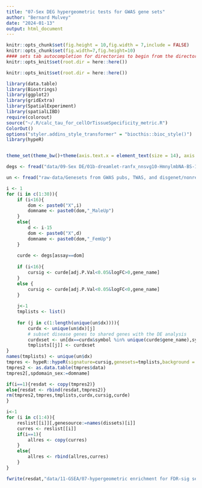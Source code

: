 ```yaml
---
title: "07-Sex DEG hypergeometric tests for GWAS gene sets"
author: "Bernard Mulvey"
date: "2024-01-13"
output: html_document
---
```

```r
knitr::opts_chunk$set(fig.height = 10,fig.width = 7,include = FALSE)
knitr::opts_chunk$set(fig.width=7,fig.height=10)
#### sets tab autocompletion for directories to begin from the directory containing the .Rproj session, instead of the script's directory if different
knitr::opts_knit$set(root.dir = here::here())

knitr::opts_knit$set(root.dir = here::here())

library(data.table)
library(Biostrings)
library(ggplot2)
library(gridExtra)
library(SpatialExperiment)
library(spatialLIBD)
require(colorout)
source("~/.R/calc_tau_for_cellOrTissueSpecificity_metric.R")
ColorOut()
options("styler.addins_style_transformer" = "biocthis::bioc_style()")
library(hypeR)


theme_set(theme_bw()+theme(axis.text.x = element_text(size = 14), axis.title.x = element_text(size = 16), axis.text.y = element_text(size = 14), axis.title.y = element_text(size =16), plot.title = element_text(size = 20,hjust=0.5), strip.text = element_text(size=18), legend.text = element_text(size=10), legend.title = element_text(size=11,hjust=0.5)))
```

```r
degs <- fread("data/09-Sex DE/01b-dreamlet-ranfx_nnsvg10-HmnylmbNA-BS-15-singleClusts.txt")

un <- fread("raw-data/Genesets from GWAS pubs, TWAS, and disgenet/nonredundant_union_set_genesymbols.txt")

i <- 1
for (i in c(1:30)){
    if (i<16){
        dom <- paste0("X",i)
        domname <- paste0(dom,"_MaleUp")
    }
    else{
        d <- i-15
        dom <- paste0("X",d)
        domname <- paste0(dom,"_FemUp")
    }
    
    curde <- degs[assay==dom]
    
    if (i<16){
        cursig <- curde[adj.P.Val<0.05&logFC>0,gene_name]
    }
    else {
        cursig <- curde[adj.P.Val<0.05&logFC<0,gene_name]
    }
    
    j<-1
    tmplists <- list()
    
    for (j in c(1:length(unique(un$dx)))){
        curdx <- unique(un$dx)[j]
        # subset disease genes to shared genes with the DE analysis
        curdxset <- un[dx==curdx&symbol %in% unique(curde$gene_name),symbol]
        tmplists[[j]] <- curdxset
}
names(tmplists) <- unique(un$dx)
tmpres <- hypeR::hypeR(signature=cursig,genesets=tmplists,background = nrow(curde)-length(cursig),test = "hypergeometric")
tmpres2 <- as.data.table(tmpres$data)
tmpres2[,spdomain_sex:=domname]

if(i==1){resdat <- copy(tmpres2)}
else{resdat <- rbind(resdat,tmpres2)}
rm(tmpres2,tmpres,tmplists,curdx,cursig,curde)
}

i<-1
for (i in c(1:4)){
    reslist[[i]][,genesource:=names(dissets)[i]]
    curres <- reslist[[i]]
    if(i==1){
        allres <- copy(curres)
    }
    else{
        allres <- rbind(allres,curres)
    }
}

fwrite(resdat,"data/11-GSEA/07-hypergeometric enrichment for FDR-sig sex DEGs per k15 cluster in neuropsych GWAS-TWAS-litmined union sets.txt",sep="\t",quote=F)
```

```r


```
